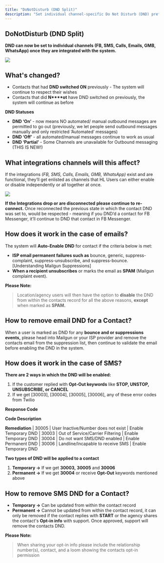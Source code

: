 ---
title: "DoNotDisturb (DND Split)"
description: "Set individual channel-specific Do Not Disturb (DND) preferences after integrating them with the system."
---

## DoNotDisturb (DND Split)

**DND can now be set to individual channels (FB, SMS, Calls, Emails, GMB, WhatsApp) once they are integrated with the system.**  

  ![](https://s3.amazonaws.com/cdn.freshdesk.com/data/helpdesk/attachments/production/48224624468/original/JDb2HH3OFgLIB2wVWrJ7pegcjQ1te6Ps1w.png?1652131145)


## **What's changed?**

-   Contacts that had  **DND switched ON**  previously - The system will continue to respect their wishes
-   Contacts that did **N****ot**  have DND switched on previously, the system will continue as before

**DND Statuses**

-   **DND ‘On’** - now means  NO  automated/ manual outbound messages are permitted to go out (previously, we let people send outbound messages manually and only restricted ‘Automated’ messages)
-   **DND ‘Off’**  - all automated/manual messages continue to work as usual
-   **DND ‘Partial’**  - Some Channels are unavailable for Outbound messaging (THIS IS NEW!)

## **What integrations channels will this affect?**

If the integrations  _(FB, SMS, Calls, Emails, GMB, WhatsApp)_  exist  and are functional, they’ll get enlisted as channels that HL Users can either enable or disable independently or all together at once.

![](https://s3.amazonaws.com/cdn.freshdesk.com/data/helpdesk/attachments/production/48224625381/original/RirNynW76_p5Qt0PMC0mIABKKUkbQUETWA.png?1652131555)

**If the Integrations drop or are disconnected** **please continue to** **re-connect.**  Once reconnected the previous state in which the contact DND was set to, would be respected - meaning if you DND’d a contact for FB Messenger, it’ll continue to DND that contact in FB Messenger.

## **How does it work in the case of emails?**

The system will  **Auto-Enable**  **DND**  for contact if the criteria below is met:

-   **ISP email permanent failures such as**  bounce, generic, suppress-complaint, suppress-unsubscribe, and suppress-bounce. [Understanding Mailgun Suppressions]
-   **When a recipient unsubscribes**  or marks the email as **SPAM**  (Mailgun complaint event).

**Please Note:**
>Location/agency users will then have the option to **disable** the DND from within the contacts record for all the above reasons, **except** when marked as **SPAM.**

## **How to remove  email  DND for a Contact?**

When a user is marked as DND for any  **bounce and or suppressions events,** please head into Mailgun or your ISP provider and remove the contacts email from the suppression list, then continue to validate the email before enabling the DND in the system.

## **How does it work in the case of SMS?**

**There are 2 ways in which the DND will be enabled:**

1.  If the customer replied with  **Opt-Out keywords** like  **STOP, UNSTOP, UNSUBSCRIBE, or CANCEL**
2.  If we get  [30003],  [30004],  [30005],  [30006], any of these error codes from Twilio

**Response Code**

**Code Description**

**Remediation**
| 30005 | User Inactive/Number does not exist | Enable Temporary DND
| 30003 | Out of Service/Carrier Filtering | Enable Temporary DND
| 30004 | Do not want SMS/DND enabled | Enable Permanent DND
| 30006 | Landline/Incapable to receive SMS | Enable Temporary DND


**Two types of DND will be applied to a contact**

1.  **Temporary ->** If we get  **30003,** **30005** and **30006**
2.  **Permanent ->**  If we get  **30004**  or receive  **Opt-Out**  keywords mentioned above

## **How to remove  SMS  DND for a Contact?**

-   **Temporary ->**  Can be updated from within the contact record
-   **Permanent ->** Cannot  be updated from within the contact record, it can only be removed if the contact replies with  **START**  or the agency shares the contact's  **Opt-in info**  with support. Once approved, support will remove the contacts DND.

**Please Note:**
>When sharing your opt-in info please include the relationship number(s), contact, and a loom showing the contacts opt-in permission